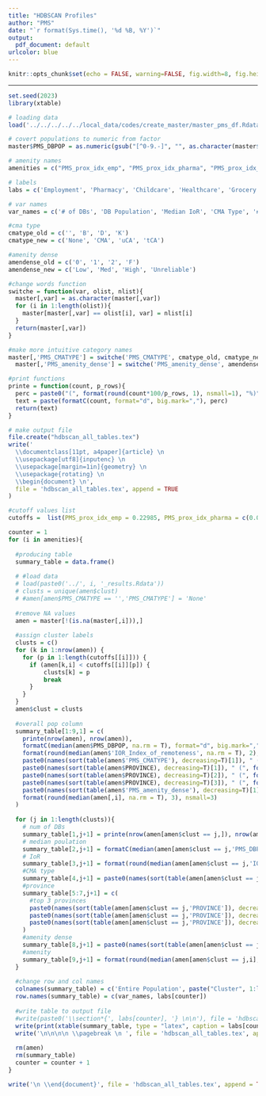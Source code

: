 ```yaml
---
title: "HDBSCAN Profiles"
author: "PMS"
date: "`r format(Sys.time(), '%d %B, %Y')`"
output:
  pdf_document: default
urlcolor: blue
---
```


```r
knitr::opts_chunk$set(echo = FALSE, warning=FALSE, fig.width=8, fig.height=6, fig.align = 'center')
```


* * *



```r
set.seed(2023)
library(xtable)

# loading data
load('../../../../../local_data/codes/create_master/master_pms_df.Rdata')

# covert populations to numeric from factor
master$PMS_DBPOP = as.numeric(gsub("[^0-9.-]", "", as.character(master$PMS_DBPOP)))

# amenity names
amenities = c("PMS_prox_idx_emp", "PMS_prox_idx_pharma", "PMS_prox_idx_childcare", "PMS_prox_idx_health", "PMS_prox_idx_grocery", "PMS_prox_idx_educpri", "PMS_prox_idx_educsec", "PMS_prox_idx_lib", "PMS_prox_idx_parks", "PMS_prox_idx_transit")

# labels
labs = c('Employment', 'Pharmacy', 'Childcare', 'Healthcare', 'Grocery', 'Pri. Educ.', 'Sec. Educ.', 'Library', 'Parks', 'Transit')

# var names
var_names = c('# of DBs', 'DB Population', 'Median IoR', 'CMA Type', '#1 Province', '#2 Province', '#3 Province', 'Amenity Dense')

#cma type
cmatype_old = c('', 'B', 'D', 'K')
cmatype_new = c('None', 'CMA', 'uCA', 'tCA')

#amenity dense
amendense_old = c('0', '1', '2', 'F')
amendense_new = c('Low', 'Med', 'High', 'Unreliable')

#change words function
switche = function(var, olist, nlist){
  master[,var] = as.character(master[,var])
  for (i in 1:length(olist)){
    master[master[,var] == olist[i], var] = nlist[i]
  }
  return(master[,var])
}

#make more intuitive category names
master[,'PMS_CMATYPE'] = switche('PMS_CMATYPE', cmatype_old, cmatype_new)
  master[,'PMS_amenity_dense'] = switche('PMS_amenity_dense', amendense_old, amendense_new)

#print functions
printe = function(count, p_rows){
  perc = paste0("(", format(round(count*100/p_rows, 1), nsmall=1), "%)")
  text = paste(formatC(count, format="d", big.mark=","), perc)
  return(text)
}

# make output file
file.create("hdbscan_all_tables.tex")
write('
  \\documentclass[11pt, a4paper]{article} \n
  \\usepackage[utf8]{inputenc} \n
  \\usepackage[margin=1in]{geometry} \n
  \\usepackage{rotating} \n
  \\begin{document} \n',
  file = 'hdbscan_all_tables.tex', append = TRUE
)
```



```r
#cutoff values list
cutoffs =  list(PMS_prox_idx_emp = 0.22985, PMS_prox_idx_pharma = c(0.01175, 0.0525), PMS_prox_idx_childcare = 0.009, PMS_prox_idx_health = 0.1052,PMS_prox_idx_grocery = c(0.0763, 0.0124), PMS_prox_idx_educpri = c(0.04495,0.22045, 0.1449), PMS_prox_idx_educsec = c(0.0576, 0.0863), PMS_prox_idx_lib = c(0.06575, 0.0691, 0.05465), PMS_prox_idx_parks = 0.01995,PMS_prox_idx_transit = 0.03875)

counter = 1
for (i in amenities){
  
  #producing table
  summary_table = data.frame()
  
  # #load data
  # load(paste0('../', i, '_results.Rdata'))
  # clusts = unique(amen$clust)
  # #amen[amen$PMS_CMATYPE == '','PMS_CMATYPE'] = 'None'
  
  #remove NA values
  amen = master[!(is.na(master[,i])),]
  
  #assign cluster labels
  clusts = c()
  for (k in 1:nrow(amen)) {
    for (p in 1:length(cutoffs[[i]])) {
      if (amen[k,i] < cutoffs[[i]][p]) {  
          clusts[k] = p
          break
      }
    }
  }
  amen$clust = clusts
  
  #overall pop column 
  summary_table[1:9,1] = c(
    printe(nrow(amen), nrow(amen)),
    formatC(median(amen$PMS_DBPOP, na.rm = T), format="d", big.mark=","),
    format(round(median(amen$'IOR_Index_of_remoteness', na.rm = T), 2), nsmall=2),
    paste0(names(sort(table(amen$'PMS_CMATYPE'), decreasing=T)[1]), " (", format(round(unname(sort(table(amen$'PMS_CMATYPE'), decreasing=T)[1])*100/nrow(amen), 1), nsmall=1), "%)"),
    paste0(names(sort(table(amen$PROVINCE), decreasing=T)[1]), " (", format(round(unname(sort(table(amen$PROVINCE), decreasing=T)[1])*100/nrow(amen), 1), nsmall=1), "%)"), 
    paste0(names(sort(table(amen$PROVINCE), decreasing=T)[2]), " (", format(round(unname(sort(table(amen$PROVINCE), decreasing=T)[1])*100/nrow(amen), 1), nsmall=1), "%)"),
    paste0(names(sort(table(amen$PROVINCE), decreasing=T)[3]), " (", format(round(unname(sort(table(amen$PROVINCE), decreasing=T)[1])*100/nrow(amen), 1), nsmall=1), "%)"),
    paste0(names(sort(table(amen$'PMS_amenity_dense'), decreasing=T)[1]), " (", format(round(unname(sort(table(amen$'PMS_amenity_dense'), decreasing=T)[1])*100/nrow(amen), 1), nsmall=1), "%)"),
    format(round(median(amen[,i], na.rm = T), 3), nsmall=3)
  )
  
  for (j in 1:length(clusts)){
    # num of DBs
    summary_table[1,j+1] = printe(nrow(amen[amen$clust == j,]), nrow(amen))
    # median poulation
    summary_table[2,j+1] = formatC(median(amen[amen$clust == j,'PMS_DBPOP'], na.rm = T), format="d", big.mark=",")
    # IoR
    summary_table[3,j+1] = format(round(median(amen[amen$clust == j,'IOR_Index_of_remoteness'], na.rm = T), 2), nsmall=2)
    #CMA type
    summary_table[4,j+1] = paste0(names(sort(table(amen[amen$clust == j,'PMS_CMATYPE']), decreasing=T)[1]), " (", format(round(unname(sort(table(amen[amen$clust == j,'PMS_CMATYPE']), decreasing=T)[1])*100/nrow(amen[amen$clust == j,]), 1), nsmall=1), "%)")
    #province
    summary_table[5:7,j+1] = c(
      #top 3 provinces
      paste0(names(sort(table(amen[amen$clust == j,'PROVINCE']), decreasing=T)[1]), " (", format(round(unname(sort(table(amen[amen$clust == j,'PROVINCE']), decreasing=T)[1])*100/nrow(amen[amen$clust == j,]), 1), nsmall=1), "%)"), 
      paste0(names(sort(table(amen[amen$clust == j,'PROVINCE']), decreasing=T)[2]), " (", format(round(unname(sort(table(amen[amen$clust == j,'PROVINCE']), decreasing=T)[1])*100/nrow(amen[amen$clust == j,]), 1), nsmall=1), "%)"),
      paste0(names(sort(table(amen[amen$clust == j,'PROVINCE']), decreasing=T)[3]), " (", format(round(unname(sort(table(amen[amen$clust == j,'PROVINCE']), decreasing=T)[1])*100/nrow(amen[amen$clust == j,]), 1), nsmall=1), "%)")
    )
    #amenity dense
    summary_table[8,j+1] = paste0(names(sort(table(amen[amen$clust == j,'PMS_amenity_dense']), decreasing=T)[1]), " (", format(round(unname(sort(table(amen[amen$clust == j,'PMS_amenity_dense']), decreasing=T)[1])*100/nrow(amen[amen$clust == j,]), 1), nsmall=1), "%)")
    #amenity
    summary_table[9,j+1] = format(round(median(amen[amen$clust == j,i], na.rm = T), 3), nsmall=3)
  }
  
  #change row and col names
  colnames(summary_table) = c('Entire Population', paste("Cluster", 1:length(unique(amen$clust))))
  row.names(summary_table) = c(var_names, labs[counter])
  
  #write table to output file
  #write(paste0('\\section*{', labs[counter], '} \n\n'), file = 'hdbscan_all_tables.tex', append = TRUE)
  write(print(xtable(summary_table, type = "latex", caption = labs[counter]), floating = TRUE, floating.environment = "sidewaystable"), file = 'hdbscan_all_tables.tex', append = TRUE)
  write('\n\n\n\n \\pagebreak \n ', file = 'hdbscan_all_tables.tex', append = TRUE)
  
  rm(amen)
  rm(summary_table)
  counter = counter + 1
}

write('\n \\end{document}', file = 'hdbscan_all_tables.tex', append = TRUE)
```







